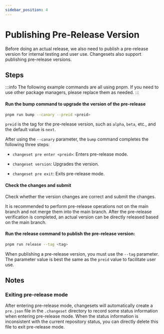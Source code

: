 ```yaml
---
sidebar_position: 4
---
```


# Publishing Pre-Release Version

Before doing an actual release, we also need to publish a pre-release version for internal testing and user use. Changesets also support publishing pre-release versions.

## Steps

:::info
The following example commands are all using pnpm. If you need to use other package managers, please replace them as needed.
:::

#### Run the bump command to upgrade the version of the pre-release

```bash
pnpm run bump --canary --preid <preid>
```

`preid` is the tag for the pre-release version, such as `alpha`, `beta`, etc., and the default value is `next`.

After using the `--canary` parameter, the `bump` command completes the following three steps:

- `changeset pre enter <preid>`: Enters pre-release mode.

- `changeset version`: Upgrades the version.

- `changeset pre exit`: Exits pre-release mode.

#### Check the changes and submit

Check whether the version changes are correct and submit the changes.

It is recommended to perform pre-release operations not on the main branch and not merge them into the main branch. After the pre-release verification is completed, an actual version can be directly released based on the main branch.

#### Run the release command to publish the pre-release version:

```bash
pnpm run release --tag <tag>
```

When publishing a pre-release version, you must use the `--tag` parameter. The parameter value is best the same as the `preid` value to facilitate user use.

## Notes

### Exiting pre-release mode

After entering pre-release mode, changesets will automatically create a `pre.json` file in the `.changeset` directory to record some status information when entering pre-release mode. When the status information is inconsistent with the current repository status, you can directly delete this file to exit pre-release mode.
